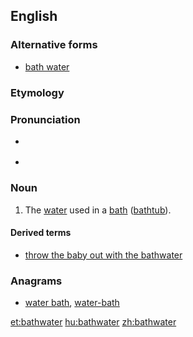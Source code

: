 ==English==

===Alternative forms===
* [[bath water]]

===Etymology===
{{compound|bath|water}}

===Pronunciation===
* {{a|UK}} {{IPA|/ˈbɑːθwɔːtə(ɹ)/}}
* {{a|US}} {{IPA|/ˈbæθwɔtɚ/}}

===Noun===
{{en-noun|-|s}}

# The [[water]] used in a [[bath]] ([[bathtub]]).

====Derived terms====
* [[throw the baby out with the bathwater]]

===Anagrams===
* [[water bath#English|water bath]], [[water-bath#English|water-bath]]

[[et:bathwater]]
[[hu:bathwater]]
[[zh:bathwater]]
